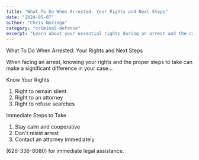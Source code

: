 ```yaml
---
title: "What To Do When Arrested: Your Rights and Next Steps"
date: "2024-05-07"
author: "Chris Noriega"
category: "criminal-defense"
excerpt: "Learn about your essential rights during an arrest and the critical steps to take immediately after."
---
```


What To Do When Arrested: Your Rights and Next Steps

When facing an arrest, knowing your rights and the proper steps to take can make a significant difference in your case...

Know Your Rights

1. Right to remain silent
2. Right to an attorney
3. Right to refuse searches

Immediate Steps to Take

1. Stay calm and cooperative
2. Don't resist arrest
3. Contact an attorney immediately

(626-336-8080) for immediate legal assistance.